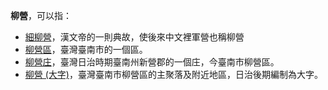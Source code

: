 {{noteTA　
|1 = zh-cn:庄;zh-hk:庄;zh-tw:庄;
}}
'''柳營'''，可以指：
*[[細柳營|細柳營]]，漢文帝的一則典故，使後來中文裡軍營也稱柳營
*[[柳營區|柳營區]]，臺灣臺南市的一個區。
*[[柳營庄|柳營庄]]，臺灣日治時期臺南州新營郡的一個庄，今臺南市柳營區。
*[[柳營_(大字)|柳營 (大字)]]，臺灣臺南市柳營區的主聚落及附近地區，日治後期編制為大字。

{{disambig|cat=二字地名消歧义}}